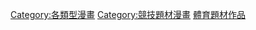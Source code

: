 {{catmore}}

[[Category:各類型漫畫|Category:各類型漫畫]]
[[Category:競技題材漫畫|Category:競技題材漫畫]]
[[Category:體育題材作品|]]